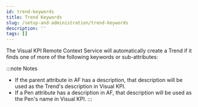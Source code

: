 ```yaml
---
id: trend-keywords
title: Trend Keywords
slug: /setup-and-administration/trend-keywords
description: ''
tags: []
---
```



The Visual KPI Remote Context Service will automatically create a Trend if it finds one of more of the following keywords or sub-attributes:

:::note Notes
- If the parent attribute in AF has a description, that description will be used as the Trend's description in Visual KPI.
- If a Pen attribute has a description in AF, that description will be used as the Pen's name in Visual KPI.
:::

<JsonToTable jsonData={table} />

